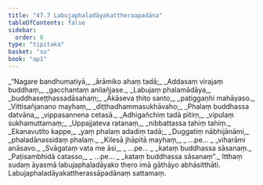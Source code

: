 ```yaml
---
title: "47.7 Labujaphaladāyakattheraapadāna"
tableOfContents: false
sidebar:
  order: 8
type: "tipitaka"
basket: "su"
book: "ap1"
---
```



<DynamicBreadcrumb />

<Division number="32" book="ap1">

<Paragraph number="6013" type="verses" book="ap1">
_“Nagare bandhumatiyā,_  
_ārāmiko ahaṃ tadā;_  
_Addasaṃ virajaṃ buddhaṃ,_  
_gacchantaṃ anilañjase._  

</Paragraph>

</Division>
<Division number="33" book="ap1">

<Paragraph number="6014" type="verses" book="ap1">
_Labujaṃ phalamādāya,_  
_buddhaseṭṭhassadāsahaṃ;_  
_Ākāseva ṭhito santo,_  
_paṭiggaṇhi mahāyaso._  

</Paragraph>

</Division>
<Division number="34" book="ap1">

<Paragraph number="6015" type="verses" book="ap1">
_Vittisañjanano mayhaṃ,_  
_diṭṭhadhammasukhāvaho;_  
_Phalaṃ buddhassa datvāna,_  
_vippasannena cetasā._  

</Paragraph>

</Division>
<Division number="35" book="ap1">

<Paragraph number="6016" type="verses" book="ap1">
_Adhigañchiṃ tadā pītiṃ,_  
_vipulaṃ sukhamuttamaṃ;_  
_Uppajjateva ratanaṃ,_  
_nibbattassa tahiṃ tahiṃ._  

</Paragraph>

</Division>
<Division number="36" book="ap1">

<Paragraph number="6017" type="verses" book="ap1">
_Ekanavutito kappe,_  
_yaṃ phalaṃ adadiṃ tadā;_  
_Duggatiṃ nābhijānāmi,_  
_phaladānassidaṃ phalaṃ._  

</Paragraph>

</Division>
<Division number="37" book="ap1">

<Paragraph number="6018" type="verses" book="ap1">
_Kilesā jhāpitā mayhaṃ,_  
_ …pe… _  
_viharāmi anāsavo._  

</Paragraph>

</Division>
<Division number="38" book="ap1">

<Paragraph number="6019" type="verses" book="ap1">
_Svāgataṃ vata me āsi,_  
_ …pe… _  
_kataṃ buddhassa sāsanaṃ._  

</Paragraph>

</Division>
<Division number="39" book="ap1">

<Paragraph number="6020" type="verses" book="ap1">
_Paṭisambhidā catasso,_  
_ …pe… _  
_kataṃ buddhassa sāsanaṃ”._  

</Paragraph>

<Paragraph number="6021" book="ap1">
Itthaṃ sudaṃ āyasmā labujaphaladāyako thero imā gāthāyo abhāsitthāti.

</Paragraph>
</Division>

<Paragraph number="6022" type="center" book="ap1">
Labujaphaladāyakattherassāpadānaṃ sattamaṃ.
</Paragraph>
